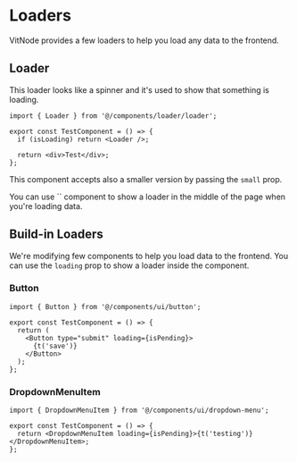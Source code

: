 
# Loaders

VitNode provides a few loaders to help you load any data to the frontend.

## Loader

This loader looks like a spinner and it's used to show that something is loading.

```tsx
import { Loader } from '@/components/loader/loader';

export const TestComponent = () => {
  if (isLoading) return <Loader />;

  return <div>Test</div>;
};
```

This component accepts also a smaller version by passing the `small` prop.

<Callout type="info" emoji="ℹ️">
  You can use `<Loader />` component to show a loader in the middle of the page when you're loading
  data.
</Callout>

## Build-in Loaders

We're modifying few components to help you load data to the frontend. You can use the `loading` prop to show a loader inside the component.

### Button

```tsx
import { Button } from '@/components/ui/button';

export const TestComponent = () => {
  return (
    <Button type="submit" loading={isPending}>
      {t('save')}
    </Button>
  );
};
```

### DropdownMenuItem

```tsx
import { DropdownMenuItem } from '@/components/ui/dropdown-menu';

export const TestComponent = () => {
  return <DropdownMenuItem loading={isPending}>{t('testing')}</DropdownMenuItem>;
};
```
